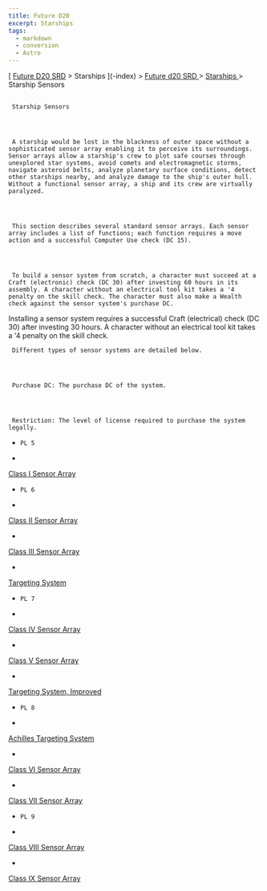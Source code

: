```yaml
---
title: Future D20
excerpt: Starships
tags:
  - markdown
  - conversion
  - Astro
---
```







[
[Future D20 SRD]( / ) > Starships
     ](-index)
     >
     [
      Future d20 SRD
     ](future-d20-srd-index)
     >
     [
      Starships
     ](future-d20-srd-starships-index)
     > Starship Sensors
    





## 
     Starship Sensors
    



     A starship would be lost in the blackness of outer space without a sophisticated sensor array enabling it to perceive its surroundings. Sensor arrays allow a starship's crew to plot safe courses through unexplored star systems, avoid comets and electromagnetic storms, navigate asteroid belts, analyze planetary surface conditions, detect other starships nearby, and analyze damage to the ship's outer hull. Without a functional sensor array, a ship and its crew are virtually paralyzed.
    



     This section describes several standard sensor arrays. Each sensor array includes a list of functions; each function requires a move action and a successful Computer Use check (DC 15).
    



     To build a sensor system from scratch, a character must succeed at a Craft (electronic) check (DC 30) after investing 60 hours in its assembly. A character without an electrical tool kit takes a '4 penalty on the skill check. The character must also make a Wealth check against the sensor system's purchase DC.
Installing a sensor system requires a successful Craft (electrical) check (DC 30) after investing 30 hours. A character without an electrical tool kit takes a '4 penalty on the skill check.
    



     Different types of sensor systems are detailed below.
    



     Purchase DC: The purchase DC of the system.
    



     Restriction: The level of license required to purchase the system legally.
    


- 
      PL 5
     
- 
[
        Class I Sensor Array
       ](future-d20-srd-starships-starship-sensors-class-i-sensor-array)

- 
      PL 6
     
- 
[
        Class II Sensor Array
       ](future-d20-srd-starships-starship-sensors-class-ii-sensor-array)

- 
[
        Class III Sensor Array
       ](future-d20-srd-starships-starship-sensors-class-iii-sensor-array)

- 
[
        Targeting System
       ](future-d20-srd-starships-starship-sensors-targeting-system)

- 
      PL 7
     
- 
[
        Class IV Sensor Array
       ](future-d20-srd-starships-starship-sensors-class-vi-sensor-array)

- 
[
        Class V Sensor Array
       ](future-d20-srd-starships-starship-sensors-class-v-sensor-array)

- 
[
        Targeting System, Improved
       ](future-d20-srd-starships-starship-sensors-targeting-system-improved)

- 
      PL 8
     
- 
[
        Achilles Targeting System
       ](future-d20-srd-starships-starship-sensors-achilles-targeting-software)

- 
[
        Class VI Sensor Array
       ](future-d20-srd-starships-starship-sensors-class-vi-sensor-array)

- 
[
        Class VII Sensor Array
       ](future-d20-srd-starships-starship-sensors-class-vii-sensor-array)

- 
      PL 9
     
- 
[
        Class VIII Sensor Array
       ](future-d20-srd-starships-starship-sensors-class-viii-sensor-array)

- 
[
        Class IX Sensor Array
       ](future-d20-srd-starships-starship-sensors-class-ix-sensor-array)





